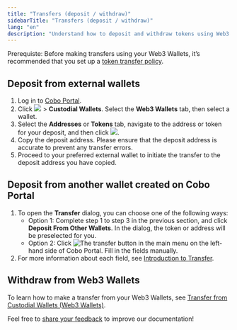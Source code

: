 ```yaml
---
title: "Transfers (deposit / withdraw)"
sidebarTitle: "Transfers (deposit / withdraw)"
lang: "en"
description: "Understand how to deposit and withdraw tokens using Web3 Wallets, including best practices for transfers."
---
```


<Note>Prerequiste: Before making transfers using your Web3 Wallets, it’s recommended that you set up a [token transfer policy](/en/portal/risk-controls/off-chain-tx-set-transfer).</Note>

## Deposit from external wallets

1. Log in to [Cobo Portal](https://portal.cobo.com/login).
2. Click <img src="/en/images/mpc-wallet/wallets-icon.svg" className="icon"></img> > **Custodial Wallets**. Select the **Web3 Wallets** tab, then select a wallet.
3. Select the **Addresses** or **Tokens** tab, navigate to the address or token for your deposit, and then click <img src="/en/images/mpc-wallet/icon_deposit.svg" className="icon"></img>.
4. Copy the deposit address. Please ensure that the deposit address is accurate to prevent any transfer errors.
5. Proceed to your preferred external wallet to initiate the transfer to the deposit address you have copied.

## Deposit from another wallet created on Cobo Portal

1. To open the **Transfer** dialog, you can choose one of the following ways:
    - Option 1: Complete step 1 to step 3 in the previous section, and click **Deposit From Other Wallets**. In the dialog, the token or address will be preselected for you.
    - Option 2: Click <img src="/en/images/transfers/transfer-button.svg" className="icon" alt="The transfer button" /> in the main menu on the left-hand side of Cobo Portal. Fill in the fields manually.
2. For more information about each field, see [Introduction to Transfer](https://manuals.cobo.com/en/portal/transfers/introduction).

## Withdraw from Web3 Wallets

To learn how to make a transfer from your Web3 Wallets, see [Transfer from Custodial Wallets (Web3 Wallets)](/en/portal/transfers/from-web3-wallets).

<Tip>Feel free to [share your feedback](https://forms.zohopublic.com/cobo/form/DocumentFeedbackForm/formperma/QvLOhxJv1_JMsJ-1dleZ8Itb_7rzN-LtgvsDdxosoVI?referrername=manuals) to improve our documentation!</Tip>